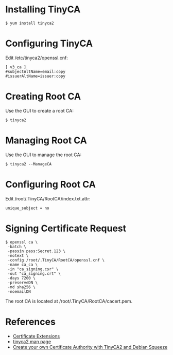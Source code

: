 = Installing TinyCA =

<pre>
$ yum install tinyca2
</pre>

= Configuring TinyCA =

Edit /etc/tinyca2/openssl.cnf:

<pre>
[ v3_ca ]
#subjectAltName=email:copy
#issuerAltName=issuer:copy
</pre>

= Creating Root CA =

Use the GUI to create a root CA:

<pre>
$ tinyca2
</pre>

= Managing Root CA =

Use the GUI to manage the root CA:

<pre>
$ tinyca2 --ManageCA
</pre>

= Configuring Root CA =

Edit /root/.TinyCA/RootCA/index.txt.attr:

<pre>
unique_subject = no
</pre>

= Signing Certificate Request =

<pre>
$ openssl ca \
 -batch \
 -passin pass:Secret.123 \
 -notext \
 -config /root/.TinyCA/RootCA/openssl.cnf \
 -name ca_ca \
 -in "ca_signing.csr" \
 -out "ca_signing.crt" \
 -days 7200 \
 -preserveDN \
 -md sha256 \
 -noemailDN
</pre>

The root CA is located at /root/.TinyCA/RootCA/cacert.pem.

= References =

* [https://github.com/dogtagpki/pki/wiki/Certificate-Extensions Certificate Extensions]
* [http://manpages.ubuntu.com/manpages/hardy/man1/tinyca2.1.html tinyca2 man page]
* [https://adminadventure.wordpress.com/2012/07/10/create-your-own-certificate-authority-with-tinyca2-and-debian-squeeze/ Create your own Certificate Authority with TinyCA2 and Debian Squeeze]